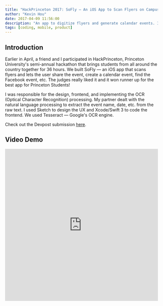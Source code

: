 ```yaml
---
title: "HackPrinceton 2017: SoFly — An iOS App to Scan Flyers on Campus"
author: "Kevin Hou"
date: 2017-04-09 11:56:00
description: "An app to digitize flyers and generate calendar events. It won runner app for Best App for Students at Princeton's hackathon!"
tags: [coding, mobile, product]
---
```


## Introduction

Earlier in April, a friend and I participated in HackPrinceton, Princeton University's semi-annual hackathon that brings students from all around the country together for 36 hours. We built SoFly — an iOS app that scans flyers and lets the user share the event, create a calendar event, find the Facebook event, etc. The judges really liked it and it won runner up for the best app for Princeton Students!

I was responsible for the design, frontend, and implementing the OCR (Optical Character Recognition) processing. My partner dealt with the natural language processing to extract the event name, date, etc. from the raw text. I used Sketch to design the UX and Xcode/Swift 3 to code the frontend. We used Tesseract — Google's OCR engine.

Check out the Devpost submission [here](https://devpost.com/software/sofly-scanner).

## Video Demo

<iframe
  src="https://player.vimeo.com/video/211174699"
  width="100%"
  height="500px"
  frameborder="0"
  webkitallowfullscreen
  mozallowfullscreen
  allowfullscreen
/>

## Motivation

The motivation for our application came when we realized how much our college uses flyers to advertise events. From dance recitals, to scientific talks, events are neatly summarized and hung on campus in visible areas. A huge part of our sense of community comes from these events, and as excursions into Princeton township have shown us, events planned in non-centralized communities rely on flyers and other written media to communicate activities to others. Both of us have fond memories attending community events growing up, and we think (through some surveying of our student body) that a cause of decreased attendance at such events is due to a few factors.

- People forget. Its not a flyer they can always take with them, and so what they think is instantaneously exciting soon fades from their memory.
- It is not digital - in a world where everything else is.

## Design

The primary concerns for the design were largely speed and usability. Flyers are already something that people ignore because it takes too long to absorb and memorize the information. We had to create an experience that would be as painless as if you just glanced at the flyer and faster than it would take to add the event to your calendar manually. This goal made the design largely a user-experience challenge as opposed to simply making it look good. It was a lot of fun playing around with various user flows and animations.

I think the finished product ultimately hit it on both the usability and aesthetic fronts. I put in a lot of effort into the animations (see the video above). Little things from the camera flash on the splash screen to the “scanning” loading animation took all my skill and creativity as an iOS developer to implement. It was really exciting when the finished product looked polished after only 36 hours!

## Screenshots

![SoFly Scanner screenshot splash screen](https://khou22.github.io/media/projects/soFlyScanner/splash_screen.png)
![SoFly Scanner screenshot camera screen](https://khou22.github.io/media/projects/soFlyScanner/camera_screen.png)
![SoFly Scanner screenshot loading screen](https://khou22.github.io/media/projects/soFlyScanner/loading_screen.png)
![SoFly Scanner screenshot generated event](https://khou22.github.io/media/projects/soFlyScanner/generated_content.png)

## Implementation

The application uses Optical Character Recognition techniques (along with Otsu's method to preprocess a picture, and an exposure and alignment adjustment algorithm) to extract a dump of recognized text. This text is error prone, and quite messy, and so we use canonical Natural Language Processing algorithms to tokenize the text, and “learn” which terms are important. The Machine Learning component in this project involves a Naive Bayesian Classifier, which can categorize and weight these terms for (as of now) internal use. This compared with a “loose NFA” implementation (we coined the term to describe an overly general regex with multiple matches) whose matches were processed using an algorithm that determined the most probable match. From the flyers we extract date, time, location, and our best guess at the title of the text. We made a design choice to limit the time our OCR took, which leads to worse holistic text recognition, but still allows us to extract theses fields using our NLP methods.

## Challenges

There were a lot of challenges that we had to work through on this project. Optical Character Recognition, Machine Learning, and Natural Language Processing are all open fields of research, and our project drew on all of them. Not only was the debugging process brutal, but the implementation was not as seamless as we would've liked.

Because Tesseract is not intended for mobile use and not built for images (it is used by Google to scan Google Books/PDFs — ie. "clean" documents), we ran into a lot of issues. In retrospect, Tesseract was not a great choice for an OCR library, but because of our time constraint, we didn't have enough time or people to create an AWS server. Tesseract's one huge advantage is that it works completely offline. For our next version, we are hoping to build an AWS server to access more powerful OCR services and only use Tesseract if the user doesn't have an Internet connection.

Another challenge we ran into was in the pre-processing of an image. I hadn't worked with UIImages (Swift's image data type) all that much before this project and it was really difficult manipulating images so that Tesseract could produce the best and most accurate results. The most helpful pre-processing ultimately ended up being the binary translation of the image. The algorithm would turn the image into black/white pixels based on the amount of color around each pixel. This technique worked really well because it allowed the text to be more readable against the background.

Other problems we encountered include extracting the name of the event, extracting the organization involved, reading text against a busy background, and much more. We're hoping that a lot of these issues are solved when we use a stronger OCR service.

## Conclusion

All in all, it was a very successful hackathon! As we were both freshman, we were definitley the underdog in this hackathon and we made a name for ourselves! Some professors became interested in our project and want us to build it out so that students can actually use it! We will likely spend the summer completing the project so that come fall, it will be widely used on campus! It was really exciting and well worth the lack of sleep. Check out the [Devpost submission](https://devpost.com/software/sofly-scanner)!
